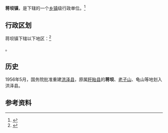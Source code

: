 {{中国乡级行政区|32/08/29/101/000}}

'''蒋坝镇'''，是{{PRC admin/fullname|32/08/29/101/000|3}}下辖的一个[[乡镇|乡镇]]级行政单位。<ref>{{PRC admin/ref sgc|{{PRC admin/parent|32/08/29/101/000}}}}</ref>

== 行政区划 ==

蒋坝镇下辖以下地区：<ref>{{PRC admin/ref sgc|32/08/29/101/000}}</ref>

{{PRC admin/children|32/08/29/101/000}}。
==历史==
1956年5月，国务院批准重建[[洪泽县|洪泽县]]，原属[[盱眙县|盱眙县]]的'''蒋坝'''、[[老子山镇|老子山]]、龟山等地划入洪泽县。

== 参考资料 ==

{{reflist}}

{{行政区划小作品}}
{{PRC admin/navcat|32/08/29/101/000}}